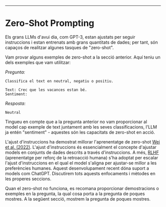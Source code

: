 -----
# Zero-Shot Prompting
Els grans LLMs d'avui dia, com GPT-3, estan ajustats per seguir instruccions i estan entrenats amb grans quantitats de dades; per tant, són capaços de realitzar algunes tasques de "zero-shot".

Vam provar alguns exemples de zero-shot a la secció anterior. Aquí teniu un dels exemples que vam utilitzar:

*Pregunta:*
```
Classifica el text en neutral, negatiu o positiu.

Text: Crec que les vacances estan bé.
Sentiment:
```

*Resposta:*
```
Neutral
```

Tingueu en compte que a la pregunta anterior no vam proporcionar al model cap exemple de text juntament amb les seves classificacions, l'LLM ja entén "sentiment" - aquestes són les capacitats de zero-shot en acció.

L'ajust d'instruccions ha demostrat millorar l'aprenentatge de zero-shot [Wei et al. (2022)](https://arxiv.org/pdf/2109.01652.pdf). L'ajust d'instruccions és essencialment el concepte d'ajustar models en conjunts de dades descrits a través d'instruccions. A més, [RLHF](https://arxiv.org/abs/1706.03741) (aprenentatge per reforç de la retroacció humana) s'ha adoptat per escalar l'ajust d'instruccions en el qual el model s'aligna per ajustar-se millor a les preferències humanes. Aquest desenvolupament recent dóna suport a models com ChatGPT. Discutirem tots aquests enfocaments i mètodes en les properes seccions.

Quan el zero-shot no funciona, es recomana proporcionar demostracions o exemples en la pregunta, la qual cosa porta a la pregunta de poques mostres. A la següent secció, mostrem la pregunta de poques mostres.